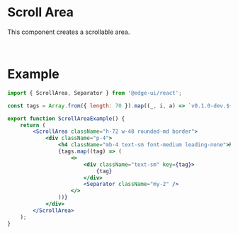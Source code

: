 
<Head>
  <title>Scroll Area | EdgeUI</title>
</Head>

# Scroll Area

This component creates a scrollable area.

<ScrollAreaExample />

<br />

# Example

```jsx
import { ScrollArea, Separator } from '@edge-ui/react';

const tags = Array.from({ length: 70 }).map((_, i, a) => `v0.1.0-dev.${a.length - i}`);

export function ScrollAreaExample() {
    return (
        <ScrollArea className="h-72 w-48 rounded-md border">
            <div className="p-4">
                <h4 className="mb-4 text-sm font-medium leading-none">Release Tags</h4>
                {tags.map((tag) => (
                    <>
                        <div className="text-sm" key={tag}>
                            {tag}
                        </div>
                        <Separator className="my-2" />
                    </>
                ))}
            </div>
        </ScrollArea>
    );
}
```
